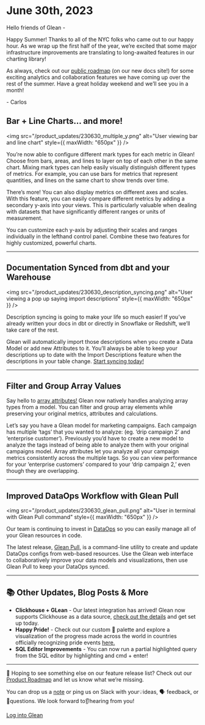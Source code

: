 # June 30th, 2023

Hello friends of Glean -

Happy Summer! Thanks to all of the NYC folks who came out to our happy hour. As we wrap up the first half of the year, we’re excited that some major infrastructure improvements are translating to long-awaited features in our charting library!

As always, check out our [public roadmap](/docs.glean.io/product-roadmap) (on our new docs site!) for some exciting analytics and collaboration features we have coming up over the rest of the summer. Have a great holiday weekend and we’ll see you in a month!

\- Carlos

## Bar + Line Charts… and more!

<img
  src="/product_updates/230630_multiple_y.png"
  alt="User viewing bar and line chart"
  style={{ maxWidth: "650px" }}
/>

You’re now able to configure different mark types for each metric in Glean! Choose from bars, areas, and lines to layer on top of each other in the same chart. Mixing mark types can help easily visually distinguish different types of metrics. For example, you can use bars for metrics that represent quantities, and lines on the same chart to show trends over time.

There’s more! You can also display metrics on different axes and scales. With this feature, you can easily compare different metrics by adding a secondary y-axis into your views. This is particularly valuable when dealing with datasets that have significantly different ranges or units of measurement.

You can customize each y-axis by adjusting their scales and ranges individually in the lefthand control panel. Combine these two features for highly customized, powerful charts. 

---

## Documentation Synced from dbt and your Warehouse

<img
  src="/product_updates/230630_description_syncing.png"
  alt="User viewing a pop up saying import descriptions"
  style={{ maxWidth: "650px" }}
/>

Description syncing is going to make your life so much easier! If you’ve already written your docs in dbt or directly in Snowflake or Redshift, we’ll take care of the rest. 

Glean will automatically import those descriptions when you create a Data Model or add new Attributes to it. You’ll always be able to keep your descriptions up to date with the Import Descriptions feature when the descriptions in your table change. [Start syncing today!](/docs.glean.io/docs/data-modeling/description-syncing) 

---

## Filter and Group Array Values

Say hello to [array attributes!](/docs.glean.io/docs/visualizing-data/attribute-tray#array-attributes) Glean now natively handles analyzing array types from a model. You can filter and group array elements while preserving your original metrics, attributes and calculations.

Let’s say you have a Glean model for marketing campaigns. Each campaign has multiple ‘tags’ that you wanted to analyze: (eg. ‘drip campaign 2’ and ‘enterprise customer’). Previously you’d have to create a new model to analyze the tags instead of being able to analyze them with your original campaigns model. Array attributes let you analyze all your campaign metrics consistently across the multiple tags. So you can view performance for your ‘enterprise customers’ compared to your ‘drip campaign 2,’ even though they are overlapping.

---

## Improved DataOps Workflow with Glean Pull 

<img
  src="/product_updates/230630_glean_pull.png"
  alt="User in terminal with Glean Pull command"
  style={{ maxWidth: "650px" }}
/>

Our team is continuing to invest in [DataOps](/docs.glean.io/docs/data-ops) so you can easily manage all of your Glean resources in code.  

The latest release, [Glean Pull](/docs.glean.io/docs/data-ops/cli#glean-pull), is a command-line utility to create and update DataOps configs from web-based resources. Use the Glean web interface to collaboratively improve your data models and visualizations, then use Glean Pull to keep your DataOps synced.

---

## 📚 Other Updates, Blog Posts & More

- **Clickhouse + GLean** - Our latest integration has arrived! Glean now supports Clickhouse as a data source, [check out the details](/docs.glean.io/docs/database-connections/clickhouse) and get set up today. 
- **Happy Pride!** - Check out our custom 🌈 palette and explore a visualization of the progress made across the world in countries officially recognizing pride events [here.](https://glean.io/public/dsb/gR3tZHI3pLr-A50E) 
- **SQL Editor Improvements** - You can now run a partial highlighted query from the SQL editor by highlighting and cmd + enter!

---

👀 Hoping to see something else on our feature release list? Check out our [Product Roadmap](/docs.glean.io/product-roadmap) and let us know what we’re missing.

You can drop us a [note](mailto:support@glean.io?subject=null&body=null) or ping us on Slack with your💡ideas, 🗣 feedback, or 🙋questions. We look forward to👂hearing from you!

[Log into Glean](https://glean.io/app)
